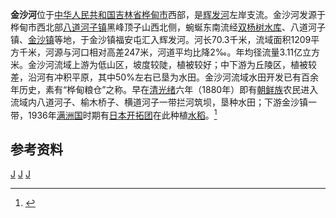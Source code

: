 {{Otheruses|金沙河|other=同名或類似名的其它條目描述}}
{{Infobox river
| name               = 金沙河
| name_native        = 
| image              = Map of the Huifa River.jpg
| image_size         = 300px
| image_caption      = 辉发河流域示意图
| river_system       = [[黑龙江|黑龙江]]流域[[松花江|松花江]]水系[[辉发河|辉发河]]支流
| progression        = 
| source1_location   = [[吉林省|吉林省]][[桦甸市|桦甸市]][[八道河子镇|八道河子镇]]黑峰顶子山西北侧
| mouth_location     = 吉林省桦甸市[[金沙镇_(桦甸市)|金沙镇]]福安屯[[辉发河|辉发河]]
| altitude_difference= 
| basin_size         = 1209 km<sup>2</sup>
| basin_countries    = {{PRC}}
| basin_cities       = 
| basin_landmarks    = 
| basin_population   = 
<!---------------------- PHYSIOGNOMY -->
| length             = 70.3 km
| discharge1_location= 
| discharge1_min     = 
| discharge1_avg     = 
| discharge1_max     = 
<!---------------------- FEATURES -->
| tributaries_left   = 桦新河、横道河、北柳树河、水新河
| tributaries_right  = 兴隆河、八道河、栗子河、寿山河、双胜河
| waterbodies        = [[双杨树水库|双杨树水库]]
| waterfalls         = 
| bridges            = 
| ports              = 
| custom_label       = 
| custom_data        = 
| extra              = 
}}

'''金沙河'''位于[[中华人民共和国|中华人民共和国]][[吉林省|吉林省]][[桦甸市|桦甸市]]西部，是[[辉发河|辉发河]]左岸支流。{{cn-span|河名为[[满语|满语]]“奇尔萨”（[[满文|满文]]：{{ManchuSibeUnicode|ᡴᡳᡵᠰᠠ|style=text-align:left}}，[[满文转写方案|转写]]：''kirsa''）的音转，意为“[[沙狐|沙狐]]”。|date=2021年8月}}金沙河发源于桦甸市西北部[[八道河子镇|八道河子镇]]黑峰顶子山西北侧，蜿蜒东南流经[[双杨树水库|双杨树水库]]、八道河子镇、[[金沙镇_(桦甸市)|金沙镇]]等地，于金沙镇福安屯汇入辉发河。河长70.3千米，流域面积1209平方千米，河源与河口相对高差247米，河道平均比降2‰。年均径流量3.11亿立方米。金沙河流域上游为低山区，坡度较陡，植被较好；中下游为丘陵区，植被较差，沿河有冲积平原，其中50%左右已垦为水田。金沙河流域水田开发已有百余年历史，素有“桦甸粮仓”之称。早在[[清朝|清]][[光绪|光绪]]六年（1880年）即有[[朝鲜族|朝鲜族]]农民进入流域内八道河子、榆木桥子、横道河子一带拦河筑坝，垦种水田；下游金沙镇一带，1936年[[满洲国|满洲国]]时期有[[满蒙开拓移民|日本开拓团]]在此种植[[水稻|水稻]]。<ref name="中国河湖大典">{{cite book zh |author=《[[中国河湖大典|中国河湖大典]]》编纂委员会 |title=《中国河湖大典·黑龙江、辽河卷》 |format=M |edition=1 |location=北京 |publisher=中国水利水电出版社 |date=2014年4月 |pages=134页 |id= ISBN 978-7-5170-1950-3}}</ref>

==参考资料==
{{reflist}}


[[Category:松花江水系|J]]
[[Category:吉林河流|J]]
[[Category:桦甸市|J]]
